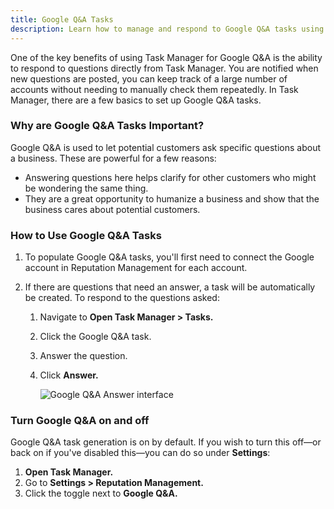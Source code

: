 ```yaml
---
title: Google Q&A Tasks
description: Learn how to manage and respond to Google Q&A tasks using Task Manager.
---
```


One of the key benefits of using Task Manager for Google Q&A is the ability to respond to questions directly from Task Manager. You are notified when new questions are posted, you can keep track of a large number of accounts without needing to manually check them repeatedly. In Task Manager, there are a few basics to set up Google Q&A tasks.

### **Why are Google Q&A Tasks Important?**

Google Q&A is used to let potential customers ask specific questions about a business. These are powerful for a few reasons:

- Answering questions here helps clarify for other customers who might be wondering the same thing.
- They are a great opportunity to humanize a business and show that the business cares about potential customers.

### **How to Use Google Q&A Tasks**

1. To populate Google Q&A tasks, you'll first need to connect the Google account in Reputation Management for each account.

2. If there are questions that need an answer, a task will be automatically be created. To respond to the questions asked:

   1. Navigate to **Open Task Manager > Tasks.**
   2. Click the Google Q&A task.
   3. Answer the question.
   4. Click **Answer.**
   
      ![Google Q&A Answer interface](./img/google-qa-tasks/google-qa-answer.jpg)

### **Turn Google Q&A on and off**

Google Q&A task generation is on by default. If you wish to turn this off—or back on if you've disabled this—you can do so under **Settings**:

1. **Open Task Manager.**
2. Go to **Settings > Reputation Management.**
3. Click the toggle next to **Google Q&A.**